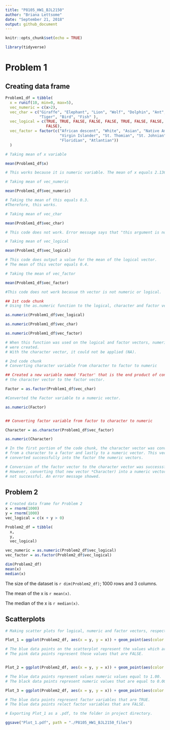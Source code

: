 ```yaml
---
title: "P8105_HW1_BJL2150"
author: "Briana Lettsome"
date: "September 21, 2018"
output: github_document
---
```


```r
knitr::opts_chunk$set(echo = TRUE)

library(tidyverse)
```


# Problem 1


## Creating data frame

```r
Problem1_df = tibble(
  x = runif(10, min=0, max=5), 
  vec_numeric = c(x>2),
  vec_char = c("Giraffe", "Elephant", "Lion", "Wolf", "Dolphin", "Ant", "Dog", 
               "Tiger", "Bird", "Fish" ),
  vec_logical = c(TRUE, TRUE, FALSE, FALSE, FALSE, TRUE, FALSE, FALSE, TRUE, 
                  FALSE),
  vec_factor = factor(c("African descent", "White", "Asian", "Native American", 
                        "Virgin Islander", "St. Thomian", "St. Johnian", "Crucian", 
                        "Floridian", "Atlantian"))
  )
```
 
```r
# Taking mean of x variable

mean(Problem1_df$x)

# This works because it is numeric variable. The mean of x equals 2.136482.
```

```r
# Taking mean of vec_numeric

mean(Problem1_df$vec_numeric)

# Taking the mean of this equals 0.3. 
#Therefore, this works.
```

```r
# Taking mean of vec_char

mean(Problem1_df$vec_char)

# This code does not work. Error message says that "this argument is not numeric or logical".
```

```r
# Taking mean of vec_logical

mean(Problem1_df$vec_logical)

# This code does output a value for the mean of the logical vector.
# The mean of this vector equals 0.4.
```

```r
# Taking the mean of vec_factor

mean(Problem1_df$vec_factor)

#This code does not work becasue th vector is not numeric or logical.
```

```r
## 1st code chunk
# Using the as.numeric function to the logical, character and factor vectors.

as.numeric(Problem1_df$vec_logical)

as.numeric(Problem1_df$vec_char)

as.numeric(Problem1_df$vec_factor)

# When this function was used on the logical and factor vectors, numeric values
# were created.
# With the character vector, it could not be applied (NA).

```

```r
# 2nd code chunk
# Converting character variable from character to factor to numeric

## Created a new variable named 'Factor' that is the end product of converting
# the character vector to the factor vector.

Factor = as.factor(Problem1_df$vec_char)

#Converted the Factor variable to a numeric vector.

as.numeric(Factor)


## Converting factor variable from factor to character to numeric

Character = as.character(Problem1_df$vec_factor)

as.numeric(Character)

# In the first portion of the code chunk, the character vector was converted
# from a character to a factor and lastly to a numeric vector. This vector was
# converted successfully into the factor the numeric vectors. 

# Conversion of the factor vector to the character vector was successsful. 
# However, converting that new vector *Character) into a numeric vector was
# not successful. An error message showed.
```

## Problem 2
```r
# Created data frame for Problem 2
x = rnorm(1000)
y = rnorm(1000)
vec_logical = c(x + y > 0)

Problem2_df = tibble(
  x,
  y,
  vec_logical)

vec_numeric = as.numeric(Problem2_df$vec_logical)
vec_factor = as.factor(Problem2_df$vec_logical)

dim(Problem2_df)
mean(x)
median(x)

```
The size of the dataset is `r dim(Problem2_df)`; 1000 rows and 3 columns.

The mean of the x is `r mean(x)`.

The median of the x is `r median(x)`.




## Scatterplots
```r
# Making scatter plots for logical, numeric and factor vectors, respectively.

Plot_1 = ggplot(Problem2_df, aes(x = y, y = x)) + geom_point(aes(color = vec_logical))

# The blue data points on the scatterplot represent the values which are TRUE.
# The pink data points represent those values that are FALSE.


Plot_2 = ggplot(Problem2_df, aes(x = y, y = x)) + geom_point(aes(color = vec_numeric))

# The blue data points represent values numeric values equal to 1.00.
# The black data points represent numeric values that are equal to 0.00. 

Plot_3 = ggplot(Problem2_df, aes(x = y, y = x)) + geom_point(aes(color = vec_factor))

# The blue data points represent factor variables that are TRUE.
# The blue data points relect factor variables that are FALSE.
```

```r
# Exporting Plot_1 as a .pdf, to the folder in project directory.

ggsave("Plot_1.pdf", path = "./P8105_HW1_BJL2150_files")
```